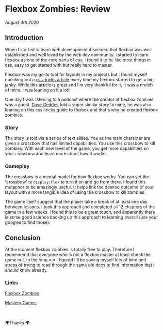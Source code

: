 <heading>

# Flexbox Zombies: Review

_August 4th 2020_

</heading>

## Introduction

When I started to learn web development it seemed that flexbox was
well established and well loved by the web dev community. I started to
learn flexbox as one of the core parts of css. I found it to be like
most things in css, easy to get started with but really hard to
master.

Flexbox was my go-to tool for layouts in my projects but I found
myself checking out a
[css-tricks article](https://css-tricks.com/snippets/css/a-guide-to-flexbox/#flexbox-background)
every time my flexbox started to get a big janky. While this article
is great and I'm very thankful for it, it was a crutch of mine. I was
leaning on it a lot!

One day I was listening to a podcast where the creator of flexbox
zombies was a guest. [Dave Geddes](https://twitter.com/geddski) told a
super similar story to mine, he was also leaning on this css-tricks
guide to flexbox and that's why he created flexbox zombies.

### Story

The story is told via a series of text slides. You as the main
character are given a crossbow that has limited capabilities. You use
this crossbow to kill zombies. With each new level of the game, you
get more capabilities on your crossbow and learn more about how it
works.

### Gameplay

The crossbow is a mental model for how flexbox works. You can set the
'crossbow' to `display:flex` to turn it on and go from there. I found
this metaphor to be amazingly useful. It helps link the desired
outcome of your layout with a more tangible idea of using the crossbow
to kill zombies.

The game itself suggest that the player take a break of at least one
day between lessons. I took this approach and completed all 12
chapters of the game in a few weeks. I found this to be a great touch,
and apparently there is some good science backing up this approach to
learning overall (use your googles to find those).

## Conclusion

At the moment flexbox zombies is totally free to play. Therefore I
recommend that everyone who is not a flexbox master at least check the
game out. In the long run I figured I'll be saving myself lots of time
and stress of trying to read through the same old docs to find
information that i _should_ know already.

### Links

[Flexbox Zombies](https://flexboxzombies.com/p/flexbox-zombies)

[Mastery Games](https://mastery.games/)

<br></br>
🌍Thanks 🌍
